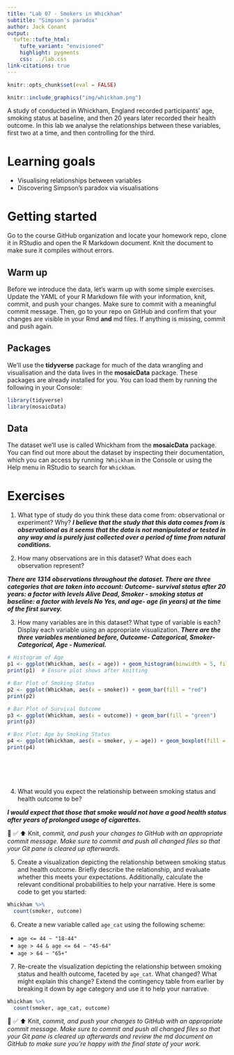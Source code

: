 ```yaml
---
title: "Lab 07 - Smokers in Whickham"
subtitle: "Simpson's paradox"
author: Jack Conant
output: 
  tufte::tufte_html:
    tufte_variant: "envisioned"
    highlight: pygments
    css: ../lab.css
link-citations: true
---
```


```r
knitr::opts_chunk$set(eval = FALSE)
```

```r
knitr::include_graphics("img/whickham.png")
```

A study of conducted in Whickham, England recorded participants' age, smoking status at baseline, and then 20 years later recorded their health outcome.
In this lab we analyse the relationships between these variables, first two at a time, and then controlling for the third.

# Learning goals

-   Visualising relationships between variables
-   Discovering Simpson's paradox via visualisations

# Getting started

Go to the course GitHub organization and locate your homework repo, clone it in RStudio and open the R Markdown document.
Knit the document to make sure it compiles without errors.

## Warm up

Before we introduce the data, let's warm up with some simple exercises.
Update the YAML of your R Markdown file with your information, knit, commit, and push your changes.
Make sure to commit with a meaningful commit message.
Then, go to your repo on GitHub and confirm that your changes are visible in your Rmd **and** md files.
If anything is missing, commit and push again.

## Packages

We'll use the **tidyverse** package for much of the data wrangling and visualisation and the data lives in the **mosaicData** package.
These packages are already installed for you.
You can load them by running the following in your Console:

```r
library(tidyverse) 
library(mosaicData) 
```

## Data

The dataset we'll use is called Whickham from the **mosaicData** package.
You can find out more about the dataset by inspecting their documentation, which you can access by running `?Whickham` in the Console or using the Help menu in RStudio to search for `Whickham`.

# Exercises

1.  What type of study do you think these data come from: observational or experiment?
    Why?
    ***I believe that the study that this data comes from is observational as it seems that the data is not manipulated or tested in any way and is purely just collected over a period of time from natural conditions.***

2.  How many observations are in this dataset?
    What does each observation represent?
    
  ***There are 1314 observations throughout the dataset. There are three categories that are taken into account: Outcome- survival status after 20 years: a factor with levels Alive Dead, Smoker - smoking status at baseline: a factor with levels No Yes, and age- age (in years) at the time of the first survey.***

3.  How many variables are in this dataset?
    What type of variable is each?
    Display each variable using an appropriate visualization.
***There are the three variables mentioned before, Outcome- Categorical, Smoker- Categorical, Age - Numerical.***

```r
# Histogram of Age
p1 <- ggplot(Whickham, aes(x = age)) + geom_histogram(binwidth = 5, fill = "blue")
print(p1)  # Ensure plot shows after knitting

# Bar Plot of Smoking Status
p2 <- ggplot(Whickham, aes(x = smoker)) + geom_bar(fill = "red")
print(p2)

# Bar Plot of Survival Outcome
p3 <- ggplot(Whickham, aes(x = outcome)) + geom_bar(fill = "green")
print(p3)

# Box Plot: Age by Smoking Status
p4 <- ggplot(Whickham, aes(x = smoker, y = age)) + geom_boxplot(fill = "orange")
print(p4)







```
4.  What would you expect the relationship between smoking status and health outcome to be?

***I would expect that those that smoke would not have a good health status after years of prolonged usage of cigarettes.***

🧶 ✅ ⬆️ Knit, *commit, and push your changes to GitHub with an appropriate commit message. Make sure to commit and push all changed files so that your Git pane is cleared up afterwards.*

5.  Create a visualization depicting the relationship between smoking status and health outcome. Briefly describe the relationship, and evaluate whether this meets your expectations. Additionally, calculate the relevant conditional probabilities to help your narrative. Here is some code to get you started:

```r
Whickham %>%
  count(smoker, outcome)
```

6.  Create a new variable called `age_cat` using the following scheme:

-   `age <= 44 ~ "18-44"`
-   `age > 44 & age <= 64 ~ "45-64"`
-   `age > 64 ~ "65+"`

7.  Re-create the visualization depicting the relationship between smoking status and health outcome, faceted by `age_cat`. What changed? What might explain this change? Extend the contingency table from earlier by breaking it down by age category and use it to help your narrative.

```r
Whickham %>%
  count(smoker, age_cat, outcome)
```

🧶 ✅ ⬆️ Knit, *commit, and push your changes to GitHub with an appropriate commit message. Make sure to commit and push all changed files so that your Git pane is cleared up afterwards and review the md document on GitHub to make sure you're happy with the final state of your work.*
